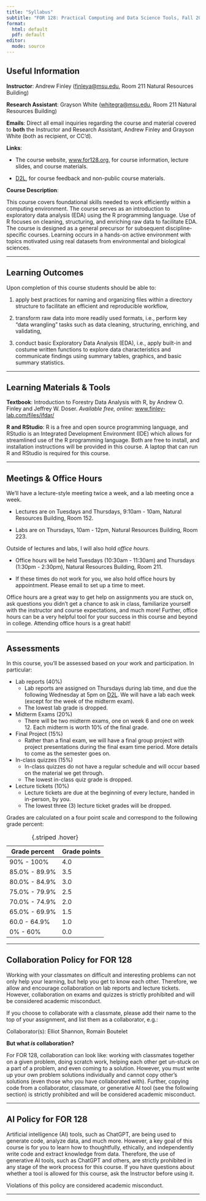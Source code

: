 ```yaml
---
title: "Syllabus"
subtitle: "FOR 128: Practical Computing and Data Science Tools, Fall 2024"
format:
  html: default
  pdf: default
editor: 
  mode: source
---
```


\vspace{-2.5cm}

## Useful Information

**Instructor**: Andrew Finley ([finleya@msu.edu](mailto:finleya@msu.edu), Room 211 Natural Resources Building)

**Research Assistant**: Grayson White ([whitegra@msu.edu](mailto:whitegra@msu.edu), Room 211 Natural Resources Building)

**Emails**: Direct all email inquiries regarding the course and material covered to **both** the Instructor and Research Assistant, Andrew Finley and Grayson White (both as recipient, or CC'd). 

**Links**:

-   The course website, [www.for128.org](https://www.for128.org), for course information, lecture slides, and course materials.

-   [D2L](https://d2l.msu.edu), for course feedback and non-public course materials.

**Course Description**:

This course covers foundational skills needed to work efficiently within a computing environment. The course serves as an introduction to exploratory data analysis (EDA) using the R programming language. Use of R focuses on cleaning, structuring, and enriching raw data to facilitate EDA. The course is designed as a general precursor for subsequent discipline-specific courses. Learning occurs in a hands-on active environment with topics motivated using real datasets from environmental and biological sciences.

------------------------------------------------------------------------

## Learning Outcomes

Upon completion of this course students should be able to:

1.  apply best practices for naming and organizing files within a directory structure to facilitate an efficient and reproducible workflow,

2.  transform raw data into more readily used formats, i.e., perform key "data wrangling" tasks such as data cleaning, structuring, enriching, and validating,

3.  conduct basic Exploratory Data Analysis (EDA), i.e., apply built-in and costume written functions to explore data characteristics and communicate findings using summary tables, graphics, and basic summary statistics.

------------------------------------------------------------------------

## Learning Materials & Tools

**Textbook**: Introduction to Forestry Data Analysis with R, by Andrew O. Finley and Jeffrey W. Doser. *Available free, online:* [www.finley-lab.com/files/ifdar/](https://www.finley-lab.com/files/ifdar/)

**R and RStudio**: R is a free and open source programming language, and RStudio is an Integrated Development Environment (IDE) which allows for streamlined use of the R programming language. Both are free to install, and installation instructions will be provided in this course. A laptop that can run R and RStudio is required for this course.

------------------------------------------------------------------------

## Meetings & Office Hours

We'll have a lecture-style meeting twice a week, and a lab meeting once a week.

-   Lectures are on Tuesdays and Thursdays, 9:10am - 10am, Natural Resources Building, Room 152.

-   Labs are on Thursdays, 10am - 12pm, Natural Resources Building, Room 223.

Outside of lectures and labs, I will also hold *office hours*.

-   Office hours will be held Tuesdays (10:30am - 11:30am) and Thursdays (1:30pm - 2:30pm), Natural Resources Building, Room 211.

-   If these times do not work for you, we also hold office hours by appointment. Please email to set up a time to meet. 

Office hours are a great way to get help on assignments you are stuck on, ask questions you didn't get a chance to ask in class, familiarize yourself with the instructor and course expectations, and much more! Further, office hours can be a very helpful tool for your success in this course and beyond in college. Attending office hours is a great habit!

------------------------------------------------------------------------

## Assessments

In this course, you'll be assessed based on your work and participation. In particular:

-   Lab reports (40%)
    -   Lab reports are assigned on Thursdays during lab time, and due the following Wednesday at 5pm on [D2L](https://d2l.msu.edu). We will have a lab each week (except for the week of the midterm exam).
    -   The lowest lab grade is dropped.
-   Midterm Exams (20%)
    -   There will be two midterm exams, one on week 6 and one on week 12. Each midterm is worth 10% of the final grade.
-   Final Project (15%)
    -   Rather than a final exam, we will have a final group project with project presentations during the final exam time period. More details to come as the semester goes on.
-   In-class quizzes (15%)
    -   In-class quizzes do not have a regular schedule and will occur based on the material we get through.
    -   The lowest in-class quiz grade is dropped.
-   Lecture tickets (10%)
    -   Lecture tickets are due at the beginning of every lecture, handed in in-person, by you.
    -   The lowest three (3) lecture ticket grades will be dropped.
    
    
Grades are calculated on a four point scale and correspond to the following grade percent:

| Grade percent  | Grade points  |
|----------------|---------------|
| 90% - 100%     | 4.0           |
| 85.0% - 89.9%  | 3.5           |
| 80.0% - 84.9%  | 3.0           |
| 75.0% - 79.9%  | 2.5           |
| 70.0% - 74.9%  | 2.0           |
| 65.0% - 69.9%  | 1.5           |
| 60.0 - 64.9%   | 1.0           |
| 0% - 60%       | 0.0           |

: {.striped .hover}

------------------------------------------------------------------------

## Collaboration Policy for FOR 128

Working with your classmates on difficult and interesting problems can not only help your learning, but help you get to know each other. Therefore, we allow and encourage collaboration on lab reports and lecture tickets. However, collaboration on exams and quizzes is strictly prohibited and will be considered academic misconduct.

If you choose to collaborate with a classmate, please add their name to the top of your assignment, and list them as a collaborator, e.g.:

Collaborator(s): Elliot Shannon, Romain Boutelet

**But what *is* collaboration?**

For FOR 128, collaboration can look like: working with classmates together on a given problem, doing scratch work, helping each other get un-stuck on a part of a problem, and even coming to a solution. However, you must write up your own problem solutions individually and cannot copy other's solutions (even those who you have collaborated with). Further, copying code from a collaborator, classmate, or generative AI tool (see the following section) is strictly prohibited and will be considered academic misconduct.

------------------------------------------------------------------------

## AI Policy for FOR 128

Artificial intelligence (AI) tools, such as ChatGPT, are being used to generate code, analyze data, and much more. However, a key goal of this course is for you to learn how to thoughtfully, ethically, and independently write code and extract knowledge from data. Therefore, the use of generative AI tools, such as ChatGPT and others, are strictly prohibited in any stage of the work process for this course. If you have questions about whether a tool is allowed for this course, ask the Instructor before using it.

Violations of this policy are considered academic misconduct.

------------------------------------------------------------------------

